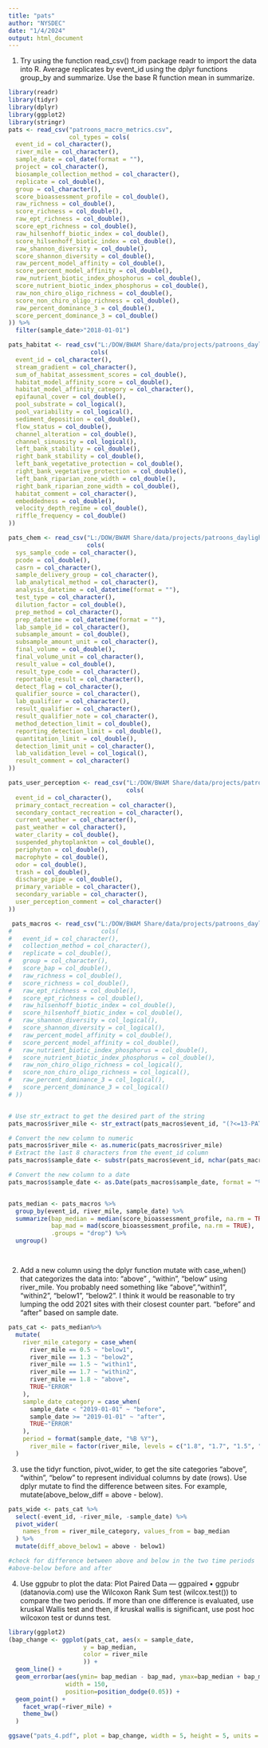 ```yaml
---
title: "pats"
author: "NYSDEC"
date: "1/4/2024"
output: html_document
---
```


1.
Try using the function read_csv() from package readr to import the data into R. 
Average replicates by event_id using the dplyr functions group_by and summarize. Use the base R function mean in summarize.


```r
library(readr)
library(tidyr)
library(dplyr)
library(ggplot2)
library(stringr)
pats <- read_csv("patroons_macro_metrics.csv", 
                 col_types = cols(
  event_id = col_character(),
  river_mile = col_character(),
  sample_date = col_date(format = ""),
  project = col_character(),
  biosample_collection_method = col_character(),
  replicate = col_double(),
  group = col_character(),
  score_bioassessment_profile = col_double(),
  raw_richness = col_double(),
  score_richness = col_double(),
  raw_ept_richness = col_double(),
  score_ept_richness = col_double(),
  raw_hilsenhoff_biotic_index = col_double(),
  score_hilsenhoff_biotic_index = col_double(),
  raw_shannon_diversity = col_double(),
  score_shannon_diversity = col_double(),
  raw_percent_model_affinity = col_double(),
  score_percent_model_affinity = col_double(),
  raw_nutrient_biotic_index_phosphorus = col_double(),
  score_nutrient_biotic_index_phosphorus = col_double(),
  raw_non_chiro_oligo_richness = col_double(),
  score_non_chiro_oligo_richness = col_double(),
  raw_percent_dominance_3 = col_double(),
  score_percent_dominance_3 = col_double()
)) %>%
  filter(sample_date>"2018-01-01")

pats_habitat <- read_csv("L:/DOW/BWAM Share/data/projects/patroons_daylighting/db_pull/S_HABITAT_SURVEY.csv",
                       cols(
  event_id = col_character(),
  stream_gradient = col_character(),
  sum_of_habitat_assessment_scores = col_double(),
  habitat_model_affinity_score = col_double(),
  habitat_model_affinity_category = col_character(),
  epifaunal_cover = col_double(),
  pool_substrate = col_logical(),
  pool_variability = col_logical(),
  sediment_deposition = col_double(),
  flow_status = col_double(),
  channel_alteration = col_double(),
  channel_sinuosity = col_logical(),
  left_bank_stability = col_double(),
  right_bank_stability = col_double(),
  left_bank_vegetative_protection = col_double(),
  right_bank_vegetative_protection = col_double(),
  left_bank_riparian_zone_width = col_double(),
  right_bank_riparian_zone_width = col_double(),
  habitat_comment = col_character(),
  embeddedness = col_double(),
  velocity_depth_regime = col_double(),
  riffle_frequency = col_double()
))

pats_chem <- read_csv("L:/DOW/BWAM Share/data/projects/patroons_daylighting/db_pull/S_CHEM_RESULT.csv",
                      cols(
  sys_sample_code = col_character(),
  pcode = col_double(),
  casrn = col_character(),
  sample_delivery_group = col_character(),
  lab_analytical_method = col_character(),
  analysis_datetime = col_datetime(format = ""),
  test_type = col_character(),
  dilution_factor = col_double(),
  prep_method = col_character(),
  prep_datetime = col_datetime(format = ""),
  lab_sample_id = col_character(),
  subsample_amount = col_double(),
  subsample_amount_unit = col_character(),
  final_volume = col_double(),
  final_volume_unit = col_character(),
  result_value = col_double(),
  result_type_code = col_character(),
  reportable_result = col_character(),
  detect_flag = col_character(),
  qualifier_source = col_character(),
  lab_qualifier = col_character(),
  result_qualifier = col_character(),
  result_qualifier_note = col_character(),
  method_detection_limit = col_double(),
  reporting_detection_limit = col_double(),
  quantitation_limit = col_double(),
  detection_limit_unit = col_character(),
  lab_validation_level = col_logical(),
  result_comment = col_character()
))

pats_user_perception <- read_csv("L:/DOW/BWAM Share/data/projects/patroons_daylighting/db_pull/S_USER_PERCEPTION_SURVEY.csv",
                                 cols(
  event_id = col_character(),
  primary_contact_recreation = col_character(),
  secondary_contact_recreation = col_character(),
  current_weather = col_character(),
  past_weather = col_character(),
  water_clarity = col_double(),
  suspended_phytoplankton = col_double(),
  periphyton = col_double(),
  macrophyte = col_double(),
  odor = col_double(),
  trash = col_double(),
  discharge_pipe = col_double(),
  primary_variable = col_character(),
  secondary_variable = col_character(),
  user_perception_comment = col_character()
))

 pats_macros <- read_csv("L:/DOW/BWAM Share/data/projects/patroons_daylighting/db_pull/S_MACRO_METRICS.csv")
#                         cols(
#   event_id = col_character(),
#   collection_method = col_character(),
#   replicate = col_double(),
#   group = col_character(),
#   score_bap = col_double(),
#   raw_richness = col_double(),
#   score_richness = col_double(),
#   raw_ept_richness = col_double(),
#   score_ept_richness = col_double(),
#   raw_hilsenhoff_biotic_index = col_double(),
#   score_hilsenhoff_biotic_index = col_double(),
#   raw_shannon_diversity = col_logical(),
#   score_shannon_diversity = col_logical(),
#   raw_percent_model_affinity = col_double(),
#   score_percent_model_affinity = col_double(),
#   raw_nutrient_biotic_index_phosphorus = col_double(),
#   score_nutrient_biotic_index_phosphorus = col_double(),
#   raw_non_chiro_oligo_richness = col_logical(),
#   score_non_chiro_oligo_richness = col_logical(),
#   raw_percent_dominance_3 = col_logical(),
#   score_percent_dominance_3 = col_logical()
# ))


# Use str_extract to get the desired part of the string
pats_macros$river_mile <- str_extract(pats_macros$event_id, "(?<=13-PATS-)\\d+\\.\\d+")

# Convert the new column to numeric
pats_macros$river_mile <- as.numeric(pats_macros$river_mile)
# Extract the last 8 characters from the event_id column
pats_macros$sample_date <- substr(pats_macros$event_id, nchar(pats_macros$event_id)-7, nchar(pats_macros$event_id))

# Convert the new column to a date
pats_macros$sample_date <- as.Date(pats_macros$sample_date, format = "%Y%m%d")


pats_median <- pats_macros %>%
  group_by(event_id, river_mile, sample_date) %>%
  summarize(bap_median = median(score_bioassessment_profile, na.rm = TRUE), 
            bap_mad = mad(score_bioassessment_profile, na.rm = TRUE), 
            .groups = "drop") %>% 
  ungroup() 




```

2.
Add a new column using the dplyr function mutate with case_when() that categorizes the data into:
 "above" , "within", "below" using river_mile. You probably need something like "above","within1", "within2", "below1", "below2". I think it would be reasonable to try lumping the odd 2021 sites with their closest counter part.
"before" and "after" based on sample date.
```r

pats_cat <- pats_median%>%
  mutate(
    river_mile_category = case_when(
      river_mile == 0.5 ~ "below1",
      river_mile == 1.3 ~ "below2",
      river_mile == 1.5 ~ "within1",
      river_mile == 1.7 ~ "within2",
      river_mile == 1.8 ~ "above", 
      TRUE~"ERROR"
    ),
    sample_date_category = case_when(
      sample_date < "2019-01-01" ~ "before",
      sample_date >= "2019-01-01" ~ "after",
      TRUE~"ERROR"
    ), 
    period = format(sample_date, "%B %Y"),
      river_mile = factor(river_mile, levels = c("1.8", "1.7", "1.5", "1.3", "0.5"))
  )

```

3. 
use the tidyr function, pivot_wider, to get the site categories "above", "within", "below" to represent individual columns by date (rows).
Use dplyr mutate to find the difference between sites. For example, mutate(above_below_diff = above - below).
```r

pats_wide <- pats_cat %>% 
  select(-event_id, -river_mile, -sample_date) %>% 
  pivot_wider(
    names_from = river_mile_category, values_from = bap_median
  ) %>% 
  mutate(diff_above_below1 = above - below1)

#check for difference between above and below in the two time periods 
#above-below before and after
```

4.
Use ggpubr to plot the data: Plot Paired Data — ggpaired • ggpubr (datanovia.com)
use the Wilcoxon Rank Sum test (wilcox.test()) to compare the two periods. If more than one difference is evaluated, use kruskal Wallis test and then, if kruskal wallis is significant, use post hoc wilcoxon test or dunns test.

```r
library(ggplot2)
(bap_change <- ggplot(pats_cat, aes(x = sample_date, 
                     y = bap_median, 
                     color = river_mile 
                     )) +
  geom_line() + 
  geom_errorbar(aes(ymin= bap_median - bap_mad, ymax=bap_median + bap_mad), 
                width = 150, 
                position=position_dodge(0.05)) +
  geom_point() +
    facet_wrap(~river_mile) +
    theme_bw()
  )

ggsave("pats_4.pdf", plot = bap_change, width = 5, height = 5, units = "in")


```
